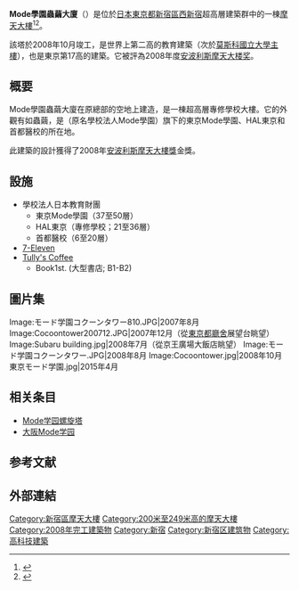 {{Coord|35|41|29|N|139|41|50|E|display=title|region:JP-13_type:landmark_source:dewiki}}
{{Infobox Skyscraper
| building_name  = Mode學園蟲繭大厦
| native_building_name= モード学園コクーンタワー
| former_names   = <!-- 原名 -->
| alternate_names= Mode Gakuen Cocoon tower
| image          =[[Image:Cocoontower.jpg|250px]]
| caption        =
| year_highest   =
| year_end       =
| plural         =
| location       = {{JPN}}[[東京都|東京都]][[新宿區|新宿區]][[西新宿|西新宿]]1-7-3
| coordinates    = {{coord|35|41|30.71|N|139|41|48.95|E}}
| status         =
| groundbreaking =
| start_date     = 2006年5月1日
| completion_date= 2008年10月15日
| est-completion =
| opening        =
| destroyed      =
| use            = 學校
| antenna_spire  =
| roof           = 203.65米
| top_floor      = 191.83米
| floor_count    = 地上50層 地下3層
| elevator_count =
| cost           =
| floor_area     = 
| architect      = [[丹下健三|丹下健三]]建築設計團隊
| engineer       = [[清水設計|清水設計]]
| contractor     = [[學校法人Mode學園|學校法人Mode學園]]
| developer      = [[學校法人Mode學園|學校法人Mode學園]]
| owner          =
}}
{{japanese
| japanese=モード学園コクーンタワー
| kana=モードがくえんコクーンタワー
| romaji=Mōdo Gakuen Kokūn Tawā}}

'''Mode學園蟲繭大廈'''（{{lang-ja|モード学園コクーンタワー}}）是位於[[日本|日本]][[東京都|東京都]][[新宿區|新宿區]][[西新宿|西新宿]]超高層建築群中的一棟[[摩天大樓|摩天大樓]]<ref name="MGCT SCP">{{cite web |url=http://skyscraperpage.com/cities/?buildingID=45855 |title=Tokyo Mode Gakuen Cocoon Tower |accessdate= |publisher=Skyscraperpage.com |archive-date=2013-06-30 |archive-url=https://www.webcitation.org/6HlGGwb0N?url=http://skyscraperpage.com/cities/?buildingID=45855 |dead-url=no }}</ref><ref name="MGCT EMP">{{cite web |url=http://www.emporis.com/en/wm/bu/?id=tokyomodegakuen-tokyo-japan |title=Tokyo Mode Gakuen |accessdate= |publisher=Emporis.com |archive-date=2012-03-29 |archive-url=https://www.webcitation.org/66Vye1yzZ?url=http://www.emporis.com/building/mode-gakuen-cocoon-tower-tokyo-japan |dead-url=no }}</ref>。

該塔於2008年10月竣工，是世界上第二高的教育建築（次於[[莫斯科國立大學主樓|莫斯科國立大學主樓]]），也是東京第17高的建築。它被評為2008年度[[安波利斯摩天大楼奖|安波利斯摩天大楼奖]]。

== 概要 ==
Mode學園蟲繭大廈在原{{tsl|ja|朝日生命保険|朝日生命保險}}總部的空地上建造，是一棟超高層專修學校大樓。它的外觀有如蟲繭，是{{link-ja|學校法人日本教育財團|学校法人日本教育財団}}（原名學校法人Mode學園）旗下的東京Mode學園、HAL東京和首都醫校的所在地。

此建築的設計獲得了2008年[[安波利斯摩天大樓獎|安波利斯摩天大樓獎]]金獎。

== 設施 ==
*學校法人日本教育財團
**東京Mode學園（37至50層）
**HAL東京（專修學校；21至36層）
**首都醫校（6至20層）
*[[7-Eleven|7-Eleven]]
*[[Tully's_Coffee|Tully's Coffee]]
**Book1st. (大型書店; B1-B2)

== 圖片集 ==
<gallery>
Image:モード学園コクーンタワー810.JPG|2007年8月
Image:Cocoontower200712.JPG|2007年12月（從[[東京都廳舍|東京都廳舍]]展望台眺望）
Image:Subaru building.jpg|2008年7月（從京王廣場大飯店眺望）
Image:モード学園コクーンタワー.JPG|2008年8月
Image:Cocoontower.jpg|2008年10月
東京モード学園.jpg|2015年4月
</gallery>

== 相关条目 ==
* [[Mode学园螺旋塔|Mode学园螺旋塔]]
* [[大阪Mode学园|大阪Mode学园]]

== 参考文献 ==
{{Reflist}}

== 外部連結 ==
{{commonscat|Mode Gakuen Coccoon Tower}}

{{新宿摩天大樓}}
{{東京都摩天大楼}}
{{安波利斯摩天大楼奖}}
{{摩天大楼}}
{{Authority control}}
{{DEFAULTSORT:Mode Gakuen Coccoon Tower}}
[[Category:新宿區摩天大樓|Category:新宿區摩天大樓]]
[[Category:200米至249米高的摩天大樓|Category:200米至249米高的摩天大樓]]
[[Category:2008年完工建築物|Category:2008年完工建築物]]
[[Category:新宿|Category:新宿]]
[[Category:新宿区建筑物|Category:新宿区建筑物]]
[[Category:高科技建築|Category:高科技建築]]